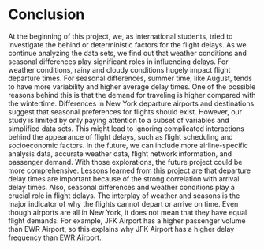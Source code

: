 # Conclusion

At the beginning of this project, we, as international students, tried to investigate the behind or deterministic factors for the flight delays. As we continue analyzing the data sets, we find out that weather conditions and seasonal differences play significant roles in influencing delays. For weather conditions, rainy and cloudy conditions hugely impact flight departure times. For seasonal differences, summer time, like August, tends to have more variability and higher average delay times. One of the possible reasons behind this is that the demand for traveling is higher compared with the wintertime. Differences in New York departure airports and destinations suggest that seasonal preferences for flights should exist. However, our study is limited by only paying attention to a subset of variables and simplified data sets. This might lead to ignoring complicated interactions behind the appearance of flight delays, such as flight scheduling and socioeconomic factors. In the future, we can include more airline-specific analysis data, accurate weather data, flight network information, and passenger demand. With those explorations, the future project could be more comprehensive. Lessons learned from this project are that departure delay times are important because of the strong correlation with arrival delay times. Also, seasonal differences and weather conditions play a crucial role in flight delays. The interplay of weather and seasons is the major indicator of why the flights cannot depart or arrive on time. Even though airports are all in New York, it does not mean that they have equal flight demands. For example, JFK Airport has a higher passenger volume than EWR Airport, so this explains why JFK Airport has a higher delay frequency than EWR Airport. 